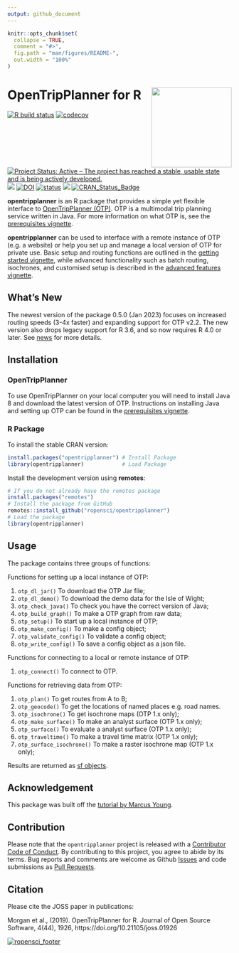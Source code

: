 ```yaml
---
output: github_document
---
```


<!-- README.md is generated from README.Rmd. Please edit that file -->

```r
knitr::opts_chunk$set(
  collapse = TRUE,
  comment = "#>",
  fig.path = "man/figures/README-",
  out.width = "100%"
)
```

# OpenTripPlanner for R <a href='https://itsleeds.github.io/'><img src='man/figures/logo.png' align="right" height=180/></a>

[![R build status](https://github.com/ropensci/opentripplanner/workflows/R-CMD-check/badge.svg)](https://github.com/ropensci/opentripplanner/actions)
[![codecov](https://codecov.io/gh/ropensci/opentripplanner/branch/master/graph/badge.svg?token=iLEB77PnMk)](https://app.codecov.io/gh/ropensci/opentripplanner) 
[![Project Status: Active – The project has reached a stable, usable state and is being actively developed.](https://www.repostatus.org/badges/latest/active.svg)](https://www.repostatus.org/#active)
[![](https://badges.ropensci.org/295_status.svg)](https://github.com/ropensci/software-review/issues/295)
[![DOI](https://zenodo.org/badge/DOI/10.5281/zenodo.3558311.svg)](https://doi.org/10.5281/zenodo.3558311)
[![status](https://joss.theoj.org/papers/10.21105/joss.01926/status.svg)](https://joss.theoj.org/papers/10.21105/joss.01926)
[![](https://cranlogs.r-pkg.org/badges/grand-total/opentripplanner)](https://cran.r-project.org/package=opentripplanner)
[![CRAN_Status_Badge](http://www.r-pkg.org/badges/version/opentripplanner)](https://cran.r-project.org/package=opentripplanner)


**opentripplanner** is an R package that provides a simple yet flexible interface to [OpenTripPlanner (OTP)](https://www.opentripplanner.org/). OTP is a multimodal trip planning service written in Java. For more information on what OTP is, see the [prerequisites vignette](https://docs.ropensci.org/opentripplanner/articles/prerequisites.html).

**opentripplanner** can be used to interface with a remote instance of OTP (e.g. a website) or help you set up and manage a local version of OTP for private use.  Basic setup and routing functions are outlined in the [getting started vignette](https://docs.ropensci.org/opentripplanner/articles/opentripplanner.html), while advanced functionality such as batch routing, isochrones, and customised setup is described in the [advanced features vignette](https://docs.ropensci.org/opentripplanner/articles/advanced_features.html).

## What's New

The newest version of the package 0.5.0 (Jan 2023) focuses on increased routing speeds (3-4x faster) and expanding support for OTP v2.2. The new version also drops legacy support for R 3.6, and so now requires R 4.0 or later. See [news](https://docs.ropensci.org/opentripplanner/news/index.html) for more details.

## Installation

### OpenTripPlanner

To use OpenTripPlanner on your local computer you will need to install Java 8 and download the latest version of OTP. Instructions on installing Java and setting up OTP can be found in the [prerequisites vignette](https://docs.ropensci.org/opentripplanner/articles/prerequisites.html).

### R Package

To install the stable CRAN version:

```r
install.packages("opentripplanner") # Install Package
library(opentripplanner)            # Load Package
```

Install the development version using **remotes**:

```r
# If you do not already have the remotes package
install.packages("remotes")
# Install the package from GitHub
remotes::install_github("ropensci/opentripplanner")
# Load the package
library(opentripplanner)
```


## Usage

The package contains three groups of functions:

Functions for setting up a local instance of OTP:

1. `otp_dl_jar()`          To download the OTP Jar file;
1. `otp_dl_demo()`         To download the demo data for the Isle of Wight;
1. `otp_check_java()`      To check you have the correct version of Java;
1. `otp_build_graph()`     To make a OTP graph from raw data;
1. `otp_setup()`           To start up a local instance of OTP;
1. `otp_make_config()`     To make a config object;
1. `otp_validate_config()` To validate a config object;
1. `otp_write_config()`    To save a config object as a json file.

Functions for connecting to a local or remote instance of OTP:

1. `otp_connect()`      To connect to OTP.

Functions for retrieving data from OTP:

1. `otp_plan()`              To get routes from A to B;
1. `otp_geocode()`           To get the locations of named places e.g. road names.
1. `otp_isochrone()`         To get isochrone maps (OTP 1.x only);
1. `otp_make_surface()`      To make an analyst surface (OTP 1.x only);
1. `otp_surface()`           To evaluate a analyst surface (OTP 1.x only);
1. `otp_traveltime()`        To make a travel time matrix (OTP 1.x only);
1. `otp_surface_isochrone()` To make a raster isochrone map (OTP 1.x only);

Results are returned as [sf objects](https://CRAN.R-project.org/package=sf).


## Acknowledgement

This package was built off the [tutorial by Marcus Young](https://github.com/marcusyoung/otp-tutorial).

## Contribution

Please note that the `opentripplanner` project is released with a [Contributor Code of Conduct](https://github.com/ropensci/opentripplanner/blob/master/CODE_OF_CONDUCT.md). By contributing to this project, you agree to abide by its terms. Bug reports and comments are welcome as Github [Issues](https://github.com/ropensci/opentripplanner/issues) and code submissions as [Pull Requests](https://github.com/ropensci/opentripplanner/pulls).


## Citation

Please cite the JOSS paper in publications:

Morgan et al., (2019). OpenTripPlanner for R. Journal of Open Source Software,
  4(44), 1926, https://doi.org/10.21105/joss.01926



[![ropensci_footer](https://ropensci.org/public_images/ropensci_footer.png)](https://ropensci.org)
